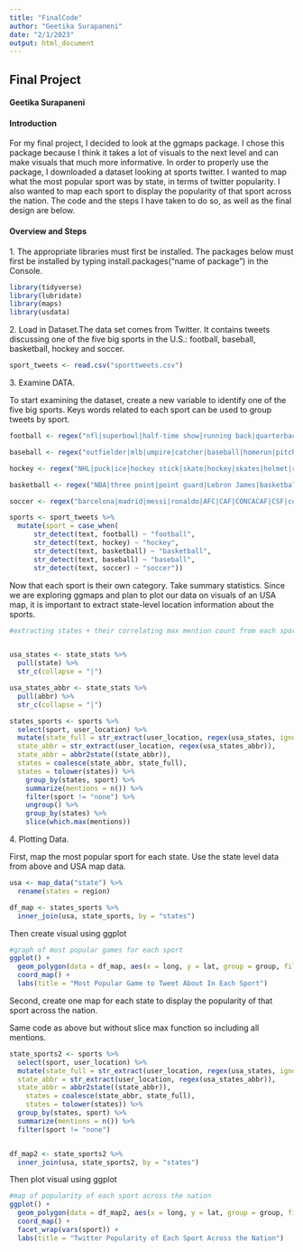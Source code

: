 ```yaml
---
title: "FinalCode"
author: "Geetika Surapaneni"
date: "2/1/2023"
output: html_document
---
```


## Final Project
#### Geetika Surapaneni

#### Introduction 

For my final project, I decided to look at the ggmaps package. I chose this package because I think it takes a lot of visuals to the next level and can make visuals that much more informative. In order to properly use the package, I downloaded a dataset looking at sports twitter. I wanted to map what the most popular sport was by state, in terms of twitter popularity. I also wanted to map each sport to display the popularity of that sport across the nation. The code and the steps I have taken to do so, as well as the final design are below. 

#### Overview and Steps
############### 1. The appropriate libraries must first be installed. The packages below must first be installed by typing install.packages("name of package") in the Console.
```r
library(tidyverse)
library(lubridate)
library(maps)
library(usdata)

```

############### 2. Load in Dataset.The data set comes from Twitter. It contains tweets discussing one of the five big sports in the U.S.: football, baseball, basketball, hockey and soccer.
```r
sport_tweets <- read.csv("sporttweets.csv")

```


############### 3. Examine DATA. 
To start examining the dataset, create a new variable to identify one of the five big sports. Keys words related to each sport can be used to group tweets by sport. 

```r
football <- regex("nfl|superbowl|half-time show|running back|quarterback|touchdown|fieldgoal|end zone|kickoff|linebacker|linemen|tackle|widereciever|yard line|patriots|Tom Brady", ignore_case = TRUE)

baseball <- regex("outfielder|mlb|umpire|catcher|baseball|homerun|pitcher|baseball bat|strikeout|strike|home plate|batter|plate", ignore_case = TRUE)

hockey <- regex("NHL|puck|ice|hockey stick|skate|hockey|skates|helmet|rink|cold|s lap shot", ignore_case = TRUE)

basketball <- regex("NBA|three point|point guard|Lebron James|basketball|free throw| hoop|Lakers|slam dunk|jump shot|triple-double|double-double|backboard|rebound|court", ignore_case = TRUE)

soccer <- regex("barcelona|madrid|messi|ronaldo|AFC|CAF|CONCACAF|CSF|corner kick|FIFA|goal kick|MLS||OFC|nutmeg|slide tackle|through ball|WUSA|header", ignore_case = TRUE)

sports <- sport_tweets %>%
  mutate(sport = case_when(
      str_detect(text, football) ~ "football",
      str_detect(text, hockey) ~ "hockey",
      str_detect(text, basketball) ~ "basketball",
      str_detect(text, baseball) ~ "baseball",
      str_detect(text, soccer) ~ "soccer")) 
```


Now that each sport is their own category. Take summary statistics. Since we are exploring ggmaps and plan to plot our data on visuals of an USA map, it is important to extract state-level location information about the sports.

```r
#extracting states + their correlating max mention count from each sport


usa_states <- state_stats %>%
  pull(state) %>%
  str_c(collapse = "|")

usa_states_abbr <- state_stats %>%
  pull(abbr) %>%
  str_c(collapse = "|")

states_sports <- sports %>%
  select(sport, user_location) %>%
  mutate(state_full = str_extract(user_location, regex(usa_states, ignore_case = TRUE)), 
  state_abbr = str_extract(user_location, regex(usa_states_abbr)),
  state_abbr = abbr2state((state_abbr)), 
  states = coalesce(state_abbr, state_full), 
  states = tolower(states)) %>%
    group_by(states, sport) %>%
    summarize(mentions = n()) %>%
    filter(sport != "none") %>%
    ungroup() %>%
    group_by(states) %>%
    slice(which.max(mentions))


```


############### 4. Plotting Data.  

First, map the most popular sport for each state. Use the state level data from above and USA map data.

```r

usa <- map_data("state") %>%
  rename(states = region)

df_map <- states_sports %>%
  inner_join(usa, state_sports, by = "states")
```
Then create visual using ggplot
```r
#graph of most popular games for each sport
ggplot() +
  geom_polygon(data = df_map, aes(x = long, y = lat, group = group, fill = sport), color = "black") +
  coord_map() +
  labs(title = "Most Popular Game to Tweet About In Each Sport")
```


Second, create one map for each state to display the popularity of that sport across the nation. 

Same code as above but without slice max function so including all mentions. 

```r
state_sports2 <- sports %>%
  select(sport, user_location) %>%
  mutate(state_full = str_extract(user_location, regex(usa_states, ignore_case = TRUE)), 
  state_abbr = str_extract(user_location, regex(usa_states_abbr)),
  state_abbr = abbr2state((state_abbr)), 
    states = coalesce(state_abbr, state_full), 
    states = tolower(states)) %>%
  group_by(states, sport) %>%
  summarize(mentions = n()) %>%
  filter(sport != "none") 


df_map2 <- state_sports2 %>%
  inner_join(usa, state_sports2, by = "states")

```

Then plot visual using ggplot
```r
#map of popularity of each sport across the nation
ggplot() +
  geom_polygon(data = df_map2, aes(x = long, y = lat, group = group, fill = mentions),  color = "black") +
  coord_map() +
  facet_wrap(vars(sport)) +
  labs(title = "Twitter Popularity of Each Sport Across the Nation")

```

